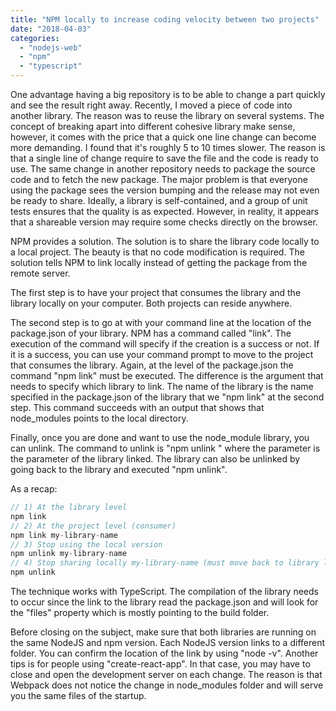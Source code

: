 ```yaml
---
title: "NPM locally to increase coding velocity between two projects"
date: "2018-04-03"
categories: 
  - "nodejs-web"
  - "npm"
  - "typescript"
---
```


One advantage having a big repository is to be able to change a part quickly and see the result right away. Recently, I moved a piece of code into another library. The reason was to reuse the library on several systems. The concept of breaking apart into different cohesive library make sense, however, it comes with the price that a quick one line change can become more demanding. I found that it's roughly 5 to 10 times slower. The reason is that a single line of change require to save the file and the code is ready to use. The same change in another repository needs to package the source code and to fetch the new package. The major problem is that everyone using the package sees the version bumping and the release may not even be ready to share. Ideally, a library is self-contained, and a group of unit tests ensures that the quality is as expected. However, in reality, it appears that a shareable version may require some checks directly on the browser.

NPM provides a solution. The solution is to share the library code locally to a local project. The beauty is that no code modification is required. The solution tells NPM to link locally instead of getting the package from the remote server.

The first step is to have your project that consumes the library and the library locally on your computer. Both projects can reside anywhere.

The second step is to go at with your command line at the location of the package.json of your library. NPM has a command called "link". The execution of the command will specify if the creation is a success or not. If it is a success, you can use your command prompt to move to the project that consumes the library. Again, at the level of the package.json the command "npm link" must be executed. The difference is the argument that needs to specify which library to link. The name of the library is the name specified in the package.json of the library that we "npm link" at the second step. This command succeeds with an output that shows that node_modules points to the local directory.

Finally, once you are done and want to use the node_module library, you can unlink. The command to unlink is "npm unlink " where the parameter is the parameter of the library linked. The library can also be unlinked by going back to the library and executed "npm unlink".

As a recap: 

```typescript
// 1) At the library level 
npm link 
// 2) At the project level (consumer) 
npm link my-library-name 
// 3) Stop using the local version 
npm unlink my-library-name 
// 4) Stop sharing locally my-library-name (must move back to library level) 
npm unlink 
``` 


The technique works with TypeScript. The compilation of the library needs to occur since the link to the library read the package.json and will look for the "files" property which is mostly pointing to the build folder.

Before closing on the subject, make sure that both libraries are running on the same NodeJS and npm version. Each NodeJS version links to a different folder. You can confirm the location of the link by using "node -v". Another tips is for people using "create-react-app". In that case, you may have to close and open the development server on each change. The reason is that Webpack does not notice the change in node_modules folder and will serve you the same files of the startup.
